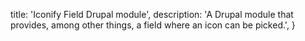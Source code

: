   title: 'Iconify Field Drupal module',
  description:
    'A Drupal module that provides, among other things, a field where an icon can be picked.',
}
